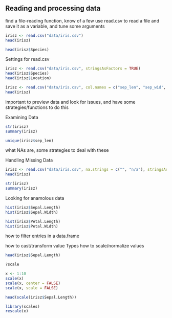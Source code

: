 ## Reading and processing data


find a file-reading function, know of a few
use read.csv to read a file and save it as a variable, and tune some arguments

```r
irisz <- read.csv("data/iris.csv")
head(irisz)
```

```r
head(irisz$Species)
```

Settings for read.csv

```r
irisz <- read.csv("data/iris.csv", stringsAsFactors = TRUE)
head(irisz$Species)
head(irisz$Location)
```

```r
irisz <- read.csv("data/iris.csv", col.names = c("sep_len", "sep_wid", "pet_len", "pet_wid", "species", "loc"))
head(irisz)
```

important to preview data and look for issues, and have some strategies/functions to do this

Examining Data

```r
str(irisz)
summary(irisz)
```

```r
unique(irisz$sep_len)
```

what NAs are, some strategies to deal with these

Handling Missing Data

```r
irisz <- read.csv("data/iris.csv", na.strings = c("", "n/a"), stringsAsFactors = TRUE)
head(irisz)
```

```r
str(irisz)
summary(irisz)
```

Looking for anamolous data

```r
hist(irisz$Sepal.Length)
hist(irisz$Sepal.Width)
```

```r
hist(irisz$Petal.Length)
hist(irisz$Petal.Width)
```

how to filter entries in a data.frame


how to cast/transform value Types
how to scale/normalize values

```r
head(irisz$Sepal.Length)
```

```r
?scale
```

```r
x <- 1:10
scale(x)
scale(x, center = FALSE)
scale(x, scale = FALSE)
```

```r
head(scale(irisz$Sepal.Length))
```

```r
library(scales)
rescale(x)        
```

